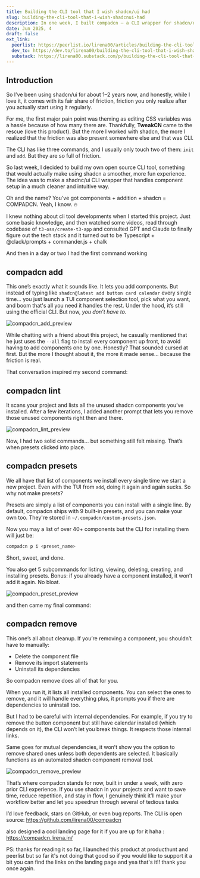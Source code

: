 ```yaml
---
title: Building the CLI tool that I wish shadcn/ui had
slug: building-the-cli-tool-that-i-wish-shadcnui-had
description: In one week, I built compadcn — a CLI wrapper for shadcn/ui that adds interactive installs, linting, presets, and friction-free removals.
date: Jun 2025, 4
draft: false
ext_link:
  peerlist: https://peerlist.io/lirena00/articles/building-the-cli-tool-that-i-wish-shadcnui-had
  dev_to: https://dev.to/lirena00/building-the-cli-tool-that-i-wish-shadcnui-had-52c5
  substack: https://lirena00.substack.com/p/building-the-cli-tool-that-i-wish
---
```


## Introduction

So I’ve been using shadcn/ui for about 1–2 years now, and honestly, while I love it, it comes with its fair share of friction, friction you only realize after you actually start using it regularly.

For me, the first major pain point was theming as editing CSS variables was a hassle because of how many there are. Thankfully, **TweakCN** came to the rescue (love this product). But the more I worked with shadcn, the more I realized that the friction was also present somewhere else and that was CLI.

The CLI has like three commands, and I usually only touch two of them: `init` and `add`. But they are so full of friction.

So last week, I decided to build my own open source CLI tool, something that would actually make using shadcn a smoother, more fun experience. The idea was to
make a shadnc/ui CLI wrapper that handles component setup in a much cleaner and intuitive way.

Oh and the name?
You’ve got components + addition + shadcn = COMPADCN.
Yeah, I know. 🔥

I knew nothing about cli tool developments when I started this project. Just some basic knowledge, and then watched some videos, read through codebase of `t3-oss/create-t3-app` and consulted GPT and Claude to finally figure out the tech stack and it turned out to be Typescript + @clack/prompts + commander.js + chalk

And then in a day or two I had the first command working

## compadcn add

This one’s exactly what it sounds like. It lets you add components. But instead of typing like `shadcn@latest add button card calendar` every single time... you just launch a TUI component selection tool, pick what you want, and boom that's all you need it handles the rest. Under the hood, it’s still using the official CLI. But now, _you don’t have to._

![compadcn_add_preview](https://dev-to-uploads.s3.amazonaws.com/uploads/articles/tnfln063t3w65bpongyr.png)

While chatting with a friend about this project, he casually mentioned that he just uses the `--all` flag to install every component up front, to avoid having to add components one by one.
Honestly? That sounded cursed at first.
But the more I thought about it, the more it made sense... because the friction is real.

That conversation inspired my second command:

## compadcn lint

It scans your project and lists all the unused shadcn components you’ve installed.
After a few iterations, I added another prompt that lets you remove those unused components right then and there.

![compadcn_lint_preview](https://dev-to-uploads.s3.amazonaws.com/uploads/articles/d65tcczieqvamd4f3s6n.png)

Now, I had two solid commands... but something still felt missing.
That’s when presets clicked into place.

## compadcn presets

We all have that list of components we install every single time we start a new project. Even with the TUI from `add`, doing it again and again sucks. So why not make presets?

Presets are simply a list of components you can install with a single line.
By default, compadcn ships with 9 built-in presets, and you can make your own too. They're stored in `~/.compadcn/custom-presets.json`.

Now you may a list of over 40+ components but the CLI for installing them will just be:

```bash
compadcn p i <preset_name>
```

Short, sweet, and done.

You also get 5 subcommands for listing, viewing, deleting, creating, and installing presets.
Bonus: if you already have a component installed, it won’t add it again. No bloat.

![compadcn_preset_preview](https://dev-to-uploads.s3.amazonaws.com/uploads/articles/4id0rbakmz8p6uw5zsia.png)

and then came my final command:

## compadcn remove

This one’s all about cleanup. If you’re removing a component, you shouldn’t have to manually:

- Delete the component file
- Remove its import statements
- Uninstall its dependencies

So compadcn remove does all of that for you.

When you run it, it lists all installed components. You can select the ones to remove, and it will handle everything plus, it prompts you if there are dependencies to uninstall too.

But I had to be careful with internal dependencies.
For example, if you try to remove the button component but still have calendar installed (which depends on it), the CLI won’t let you break things. It respects those internal links.

Same goes for mutual dependencies, it won’t show you the option to remove shared ones unless both dependents are selected.
It basically functions as an automated shadcn component removal tool.

![compadcn_remove_preview](https://dev-to-uploads.s3.amazonaws.com/uploads/articles/694dxt2zjxobydjffbhd.png)

That’s where compadcn stands for now, built in under a week, with zero prior CLI experience.
If you use shadcn in your projects and want to save time, reduce repetition, and stay in flow, I genuinely think it’ll make your workflow better and let you speedrun through several of tedious tasks

I’d love feedback, stars on GitHub, or even bug reports.
The CLI is open source:
https://github.com/lirena00/compadcn

also designed a cool landing page for it if you are up for it haha : https://compadcn.lirena.in/

PS: thanks for reading it so far, I launched this product at producthunt and peerlist but so far it's not doing that good so if you would like to support it a bit you can find the links on the landing page and yea that's it!! thank you once again.
